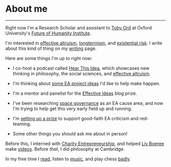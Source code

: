 
<Seo title="👋 About me" pageThumb="/meta-about.jpg" />

<div className="page-wrapper index-wrapper big h-card">

<h1 className="page-title">About me</h1>

<hr />

Right now I'm a Research Scholar and assistant to [Toby Ord](https://en.wikipedia.org/wiki/Toby_Ord) at Oxford University's [Future of Humanity Institute](https://www.fhi.ox.ac.uk/).

I'm interested in [effective altruism](https://www.effectivealtruism.org/), [longtermism](https://www.longtermism.com), and [existential risk](https://www.theprecipice.com). I write about this kind of thing on my [writing](https://www.finmoorhouse.com/writing) page.

Here are some things I'm up to right now:

- I co-host a podcast called [Hear This Idea](https://www.hearthisidea.com), which showcases new thinking in philosophy, the social sciences, and [effective altruism](https://www.effectivealtruism.org/).

- I'm thinking about [some EA project ideas](https://www.finmoorhouse.com/writing/ea-projects) I'd like to help make happen.

- I'm a mentor and panelist for the [Effective Ideas](https://www.effectiveideas.org/) blog prize.

- I've been researching [space governance](https://80000hours.org/problem-profiles/space-governance/) as an EA cause area, and now I'm trying to help get this very early field up and running.

- I'm [setting up a prize](https://forum.effectivealtruism.org/posts/Fx8pWSLKGwuqsfuRQ/pre-announcing-a-contest-for-critiques-and-red-teaming) to support good-faith EA criticism and red-teaming.

- Some other things you should ask me about in person!

Before this, I interned with [Charity Entrepreneurship](https://www.charityentrepreneurship.com/), and helped [Liv Boeree](https://en.wikipedia.org/wiki/Liv_Boeree) make [videos](https://youtu.be/kM7J56OxA6w). Before _that_, I did philosophy at Cambridge.

In my free time I [read](http://www.goodreads.com/finm), listen to [music](https://rateyourmusic.com/collection/finm/r0.5-5.0,ss.rd), and play chess [badly](https://lichess.org/@/finjm).

</div>